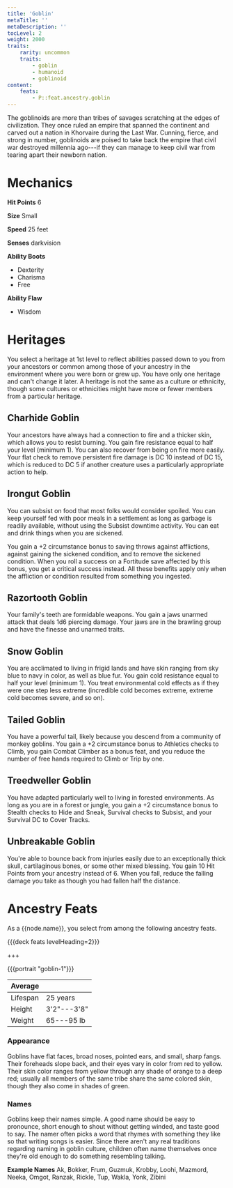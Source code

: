```yaml
---
title: 'Goblin'
metaTitle: ''
metaDescription: ''
tocLevel: 2
weight: 2000
traits:
    rarity: uncommon
    traits:
        - goblin
        - humanoid
        - goblinoid
content:
    feats:
        - P::feat.ancestry.goblin
---
```


The goblinoids are more than tribes of savages scratching at the edges of civilization. They once ruled an empire that spanned the continent and carved out a nation in Khorvaire during the Last War. Cunning, fierce, and strong in number, goblinoids are poised to take back the empire that civil war destroyed millennia ago---if they can manage to keep civil war from tearing apart their newborn nation.

# Mechanics

**Hit Points** 6

**Size** Small

**Speed** 25 feet

**Senses** darkvision

**Ability Boots**

-   Dexterity
-   Charisma
-   Free

**Ability Flaw**

-   Wisdom

# Heritages

You select a heritage at 1st level to reflect abilities passed down to you from your ancestors or common among those of your ancestry in the environment where you were born or grew up. You have only one heritage and can't change it later. A heritage is not the same as a culture or ethnicity, though some cultures or ethnicities might have more or fewer members from a particular heritage.

## Charhide Goblin

Your ancestors have always had a connection to fire and a thicker skin, which allows you to resist burning. You gain fire resistance equal to half your level (minimum 1). You can also recover from being on fire more easily. Your flat check to remove persistent fire damage is DC 10 instead of DC 15, which is reduced to DC 5 if another creature uses a particularly appropriate action to help.

## Irongut Goblin

You can subsist on food that most folks would consider spoiled. You can keep yourself fed with poor meals in a settlement as long as garbage is readily available, without using the Subsist downtime activity. You can eat and drink things when you are sickened.

You gain a +2 circumstance bonus to saving throws against afflictions, against gaining the sickened condition, and to remove the sickened condition. When you roll a success on a Fortitude save affected by this bonus, you get a critical success instead. All these benefits apply only when the affliction or condition resulted from something you ingested.

## Razortooth Goblin

Your family's teeth are formidable weapons. You gain a jaws unarmed attack that deals 1d6 piercing damage. Your jaws are in the brawling group and have the finesse and unarmed traits.

## Snow Goblin

You are acclimated to living in frigid lands and have skin ranging from sky blue to navy in color, as well as blue fur. You gain cold resistance equal to half your level (minimum 1). You treat environmental cold effects as if they were one step less extreme (incredible cold becomes extreme, extreme cold becomes severe, and so on).

## Tailed Goblin

You have a powerful tail, likely because you descend from a community of monkey goblins. You gain a +2 circumstance bonus to Athletics checks to Climb, you gain Combat Climber as a bonus feat, and you reduce the number of free hands required to Climb or Trip by one.

## Treedweller Goblin

You have adapted particularly well to living in forested environments. As long as you are in a forest or jungle, you gain a +2 circumstance bonus to Stealth checks to Hide and Sneak, Survival checks to Subsist, and your Survival DC to Cover Tracks.

## Unbreakable Goblin

You're able to bounce back from injuries easily due to an exceptionally thick skull, cartilaginous bones, or some other mixed blessing. You gain 10 Hit Points from your ancestry instead of 6. When you fall, reduce the falling damage you take as though you had fallen half the distance.

# Ancestry Feats

As a {{node.name}}, you select from among the following ancestry feats.

{{{deck feats levelHeading=2}}}

+++

{{{portrait "goblin-1"}}}

| Average  |             |
| -------- | ----------- |
| Lifespan | 25 years    |
| Height   | 3'2"---3'8" |
| Weight   | 65---95 lb  |

### Appearance

Goblins have flat faces, broad noses, pointed ears, and small, sharp fangs. Their foreheads slope back, and their eyes vary in color from red to yellow. Their skin color ranges from yellow through any shade of orange to a deep red; usually all members of the same tribe share the same colored skin, though they also come in shades of green.

### Names

Goblins keep their names simple. A good name should be easy to pronounce, short enough to shout without getting winded, and taste good to say. The namer often picks a word that rhymes with something they like so that writing songs is easier. Since there aren't any real traditions regarding naming in goblin culture, children often name themselves once they're old enough to do something resembling talking.

**Example Names** Ak, Bokker, Frum, Guzmuk, Krobby, Loohi, Mazmord, Neeka, Omgot, Ranzak, Rickle, Tup, Wakla, Yonk, Zibini

